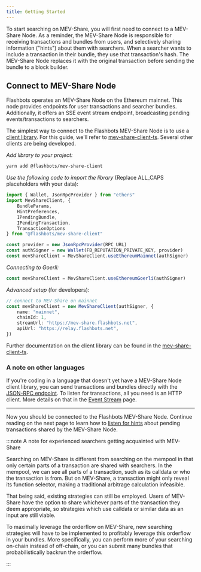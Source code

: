 ```yaml
---
title: Getting Started
---
```



To start searching on MEV-Share, you will first need to connect to a MEV-Share Node. As a reminder, the MEV-Share Node is responsible for receiving transactions and bundles from users, and selectively sharing information ("hints") about them with searchers. When a searcher wants to include a transaction in their bundle, they use that transaction's hash. The MEV-Share Node replaces it with the original transaction before sending the bundle to a block builder.

## Connect to MEV-Share Node

Flashbots operates an MEV-Share Node on the Ethereum mainnet. This node provides endpoints for user transactions and searcher bundles. Additionally, it offers an SSE event stream endpoint, broadcasting pending events/transactions to searchers.

The simplest way to connect to the Flashbots MEV-Share Node is to use a [client library](/flashbots-auction/searchers/libraries/mev-share-clients). For this guide, we'll refer to [mev-share-client-ts](https://github.com/flashbots/mev-share-client-ts). Several other clients are being developed.

<Tabs>
<TabItem value="ts" label="mev-share-client-ts">

*Add library to your project:*

```sh
yarn add @flashbots/mev-share-client
```

*Use the following code to import the library* (Replace ALL_CAPS placeholders with your data):

```typescript
import { Wallet, JsonRpcProvider } from "ethers"
import MevShareClient, {
    BundleParams,
    HintPreferences,
    IPendingBundle,
    IPendingTransaction,
    TransactionOptions
} from "@flashbots/mev-share-client"

const provider = new JsonRpcProvider(RPC_URL)
const authSigner = new Wallet(FB_REPUTATION_PRIVATE_KEY, provider)
const mevShareClient = MevShareClient.useEthereumMainnet(authSigner)
```

_Connecting to Goerli:_

```typescript
const mevShareClient = MevShareClient.useEthereumGoerli(authSigner)
```

*Advanced setup* (for developers):

```typescript
// connect to MEV-Share on mainnet
const mevShareClient = new MevShareClient(authSigner, {
    name: "mainnet",
    chainId: 1,
    streamUrl: "https://mev-share.flashbots.net",
    apiUrl: "https://relay.flashbots.net",
})
```

Further documentation on the client library can be found in the [mev-share-client-ts](https://github.com/flashbots/mev-share-client-ts).

### A note on other languages

If you're coding in a language that doesn't yet have a MEV-Share Node client library, you can send transactions and bundles directly with the [JSON-RPC endpoint](/flashbots-auction/searchers/advanced/rpc-endpoint). To listen for transactions, all you need is an HTTP client. More details on that in the [Event Stream](/flashbots-mev-share/searchers/event-stream) page.

</TabItem>
</Tabs>

---

Now you should be connected to the Flashbots MEV-Share Node. Continue reading on the next page to learn how to [listen for hints](/flashbots-mev-share/searchers/event-stream) about pending transactions shared by the MEV-Share Node.

:::note A note for experienced searchers getting acquainted with MEV-Share

Searching on MEV-Share is different from searching on the mempool in that only certain parts of a transaction are shared with searchers. In the mempool, we can see all parts of a transaction, such as its calldata or who the transaction is from. But on MEV-Share, a transaction might only reveal its function selector, making a traditional arbitrage calculation infeasible.

That being said, existing strategies can still be employed. Users of MEV-Share have the option to share whichever parts of the transaction they deem appropriate, so strategies which use calldata or similar data as an input are still viable.

To maximally leverage the orderflow on MEV-Share, new searching strategies will have to be implemented to profitably leverage this orderflow in your bundles. More specifically, you can perform more of your searching on-chain instead of off-chain, or you can submit many bundles that probabilistically backrun the orderflow.

:::
